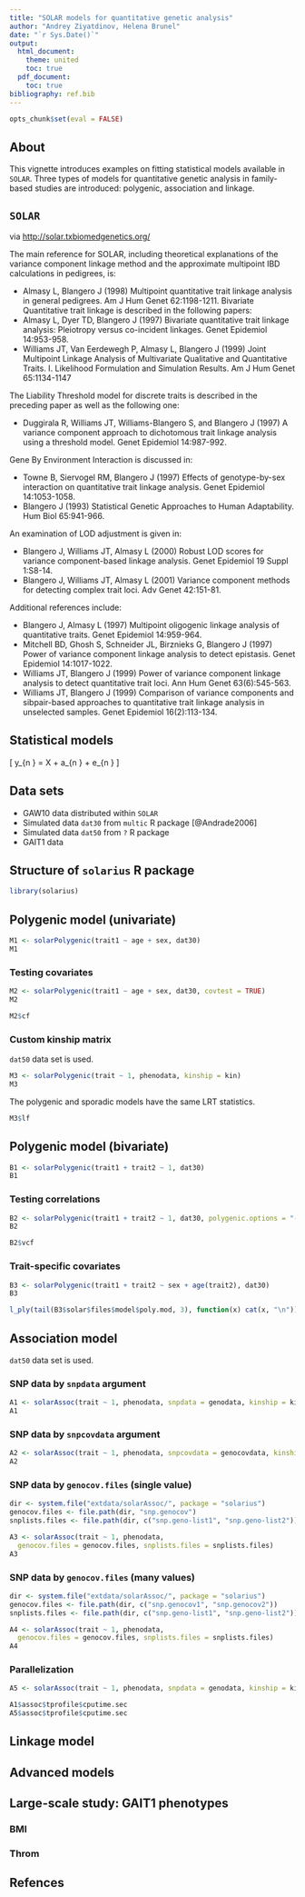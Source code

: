 ```yaml
---
title: "SOLAR models for quantitative genetic analysis"
author: "Andrey Ziyatdinov, Helena Brunel"
date: "`r Sys.Date()`"
output:
  html_document:
    theme: united
    toc: true
  pdf_document:
    toc: true
bibliography: ref.bib
---
```


```r
opts_chunk$set(eval = FALSE)
```

## About

This vignette introduces examples on fitting statistical models available in `SOLAR`.
Three types of models for quantitative genetic analysis in family-based studies are introduced:
polygenic, association and linkage.


## `SOLAR`

via [http://solar.txbiomedgenetics.org/](http://solar.txbiomedgenetics.org/)

The main reference for SOLAR, including theoretical explanations of the variance component linkage method and the approximate multipoint IBD calculations in pedigrees, is: 

* Almasy L, Blangero J (1998) Multipoint quantitative trait linkage analysis in general pedigrees. Am J Hum Genet 62:1198-1211.
Bivariate Quantitative trait linkage is described in the following papers:
* Almasy L, Dyer TD, Blangero J (1997) Bivariate quantitative trait linkage analysis: Pleiotropy versus co-incident linkages. Genet Epidemiol 14:953-958.
* Williams JT, Van Eerdewegh P, Almasy L, Blangero J (1999) Joint Multipoint Linkage Analysis of Multivariate Qualitative and Quantitative Traits. I. Likelihood Formulation and Simulation Results. Am J Hum Genet 65:1134-1147

The Liability Threshold model for discrete traits is described in the preceding paper as well as the following one:

* Duggirala R, Williams JT, Williams-Blangero S, and Blangero J (1997) A variance component approach to dichotomous trait linkage analysis using a threshold model. Genet Epidemiol 14:987-992.

Gene By Environment Interaction is discussed in:

* Towne B, Siervogel RM, Blangero J (1997) Effects of genotype-by-sex interaction on quantitative trait linkage analysis. Genet Epidemiol 14:1053-1058.
* Blangero J (1993) Statistical Genetic Approaches to Human Adaptability. Hum Biol 65:941-966.

An examination of LOD adjustment is given in:

* Blangero J, Williams JT, Almasy L (2000) Robust LOD scores for variance component-based linkage analysis. Genet Epidemiol 19 Suppl 1:S8-14.
* Blangero J, Williams JT, Almasy L (2001) Variance component methods for detecting complex trait loci. Adv Genet 42:151-81.

Additional references include:

* Blangero J, Almasy L (1997) Multipoint oligogenic linkage analysis of quantitative traits. Genet Epidemiol 14:959-964.
* Mitchell BD, Ghosh S, Schneider JL, Birznieks G, Blangero J (1997) Power of variance component linkage analysis to detect epistasis. Genet Epidemiol 14:1017-1022.
* Williams JT, Blangero J (1999) Power of variance component linkage analysis to detect quantitative trait loci. Ann Hum Genet 63(6):545-563.
* Williams JT, Blangero J (1999) Comparison of variance components and sibpair-based approaches to quantitative trait linkage analysis in unselected samples. Genet Epidemiol 16(2):113-134.

## Statistical models

\[
y_{n \times 1} = X \beta + a_{n \times 1} + e_{n \times 1}
\]

## Data sets

* GAW10 data distributed within `SOLAR`
* Simulated data `dat30` from `multic` R package [@Andrade2006]
* Simulated data `dat50` from `?` R package
* GAIT1 data 

## Structure of `solarius` R package 

```r
library(solarius)
```

## Polygenic model (univariate)

```r
M1 <- solarPolygenic(trait1 ~ age + sex, dat30)
M1
```

### Testing covariates

```r
M2 <- solarPolygenic(trait1 ~ age + sex, dat30, covtest = TRUE)
M2
```

```r
M2$cf
```

### Custom kinship matrix

`dat50` data set is used.

```r
M3 <- solarPolygenic(trait ~ 1, phenodata, kinship = kin)
M3
```

The polygenic and sporadic models have the same LRT statistics.

```r
M3$lf
```

## Polygenic model (bivariate)

```r
B1 <- solarPolygenic(trait1 + trait2 ~ 1, dat30)
B1
```

### Testing correlations

```r
B2 <- solarPolygenic(trait1 + trait2 ~ 1, dat30, polygenic.options = "-testrhoe -testrhog")
B2
```

```r
B2$vcf
```

### Trait-specific covariates

```r
B3 <- solarPolygenic(trait1 + trait2 ~ sex + age(trait2), dat30)
B3
```

```r
l_ply(tail(B3$solar$files$model$poly.mod, 3), function(x) cat(x, "\n"))

```

## Association model

`dat50` data set is used.

### SNP data by `snpdata` argument

```r
A1 <- solarAssoc(trait ~ 1, phenodata, snpdata = genodata, kinship = kin)
A1
```

### SNP data by `snpcovdata` argument

```r
A2 <- solarAssoc(trait ~ 1, phenodata, snpcovdata = genocovdata, kinship = kin)
A2
```


### SNP data by `genocov.files` (single value)
 
```r
dir <- system.file("extdata/solarAssoc/", package = "solarius")
genocov.files <- file.path(dir, "snp.genocov")
snplists.files <- file.path(dir, c("snp.geno-list1", "snp.geno-list2"))

A3 <- solarAssoc(trait ~ 1, phenodata, 
  genocov.files = genocov.files, snplists.files = snplists.files)
A3
```

### SNP data by `genocov.files` (many values)
 
```r
dir <- system.file("extdata/solarAssoc/", package = "solarius")
genocov.files <- file.path(dir, c("snp.genocov1", "snp.genocov2"))
snplists.files <- file.path(dir, c("snp.geno-list1", "snp.geno-list2"))

A4 <- solarAssoc(trait ~ 1, phenodata, 
  genocov.files = genocov.files, snplists.files = snplists.files)
A4
```

### Parallelization

```r
A5 <- solarAssoc(trait ~ 1, phenodata, snpdata = genodata, kinship = kin, cores = 2)
```

```r
A1$assoc$tprofile$cputime.sec
A5$assoc$tprofile$cputime.sec
```

## Linkage model

## Advanced models

## Large-scale study: GAIT1 phenotypes

### BMI

### Throm

## Refences
